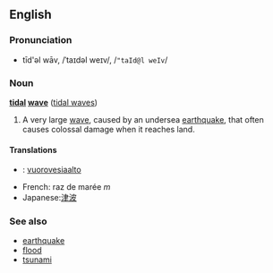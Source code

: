 ==English==
===Pronunciation===
*tīd'əl wāv, /ˈtaɪdəl weɪv/, /<tt>"taId@l weIv</tt>/

===Noun===
'''[[tidal]] [[wave]]''' ([[tidal waves]])

#A very large [[wave]], caused by an undersea [[earthquake]], that often causes colossal damage when it reaches land. 

====Translations====
*{{fi}}: [[vuorovesiaalto]]
*French: raz de marée ''m''
*Japanese:[[津波]]

===See also===
*[[earthquake]]
*[[flood]]
*[[tsunami]]